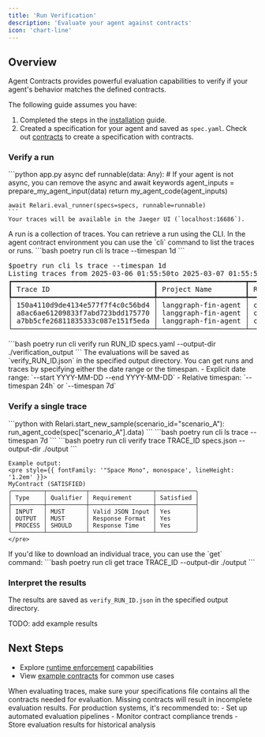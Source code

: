 ```yaml
---
title: 'Run Verification'
description: 'Evaluate your agent against contracts'
icon: 'chart-line'
---
```


<style>
@import url('https://fonts.googleapis.com/css2?family=Space+Mono:ital,wght@0,400;0,700;1,400;1,700&display=swap');
</style>

## Overview

Agent Contracts provides powerful evaluation capabilities to verify if your agent's behavior matches the defined contracts. 

The following guide assumes you have:
1. Completed the steps in the [installation](/installation) guide.
2. Created a specification for your agent and saved as `spec.yaml`. Check out [contracts](/contracts/contracts) to create a specification with contracts.

### Verify a run

<Steps>
  <Step title="Run your application">
    ```python app.py
    async def runnable(data: Any): # If your agent is not async, you can remove the async and await keywords
        agent_inputs = prepare_my_agent_input(data)
        return my_agent_code(agent_inputs)

    await Relari.eval_runner(specs=specs, runnable=runnable)
    ```
    Your traces will be available in the Jaeger UI (`localhost:16686`).
  </Step>
  <Step title="Retrieve the traces">
    A run is a collection of traces. You can retrieve a run using the CLI.
    In the agent contract environment you can use the `cli` command to list the traces or runs.
    ```bash
    poetry run cli ls trace --timespan 1d
    ```
    
<pre style={{ fontFamily: '"Space Mono", monospace', lineHeight: '1.2em' }}>
$poetry run cli ls trace --timespan 1d
Listing traces from 2025-03-06 01:55:50to 2025-03-07 01:55:50...
┏━━━━━━━━━━━━━━━━━━━━━━━━━━━━━━━━━━┳━━━━━━━━━━━━━━━━━━━━━┳━━━━━━━━━━┳━━━━━━━━━━━━━━━━━━━┳━━━━━━━━━━━━━━━━━━┳━━━━━━━━━━━━━━━━━━━━━┳━━━━━━━━━━━━━━━━━━━━━┓
┃ Trace ID                         ┃ Project Name        ┃ Run ID   ┃ Specifications ID ┃ Scenario ID      ┃ Start Time          ┃ End Time            ┃
┡━━━━━━━━━━━━━━━━━━━━━━━━━━━━━━━━━━╇━━━━━━━━━━━━━━━━━━━━━╇━━━━━━━━━━╇━━━━━━━━━━━━━━━━━━━╇━━━━━━━━━━━━━━━━━━╇━━━━━━━━━━━━━━━━━━━━━╇━━━━━━━━━━━━━━━━━━━━━┩
│ 150a4110d9de4134e577f7f4c0c56bd4 │ langgraph-fin-agent │ cd26ad7e │ u8spz6vw          │ de_ratio         │ 2025-03-06 12:45:32 │ 2025-03-06 12:45:32 │
│ a8ac6ae61209833f7abd723bdd175770 │ langgraph-fin-agent │ cd26ad7e │ u8spz6vw          │ nike_vs_adidas   │ 2025-03-06 12:45:32 │ 2025-03-06 12:45:32 │
│ a7bb5cfe26811835333c087e151f5eda │ langgraph-fin-agent │ cd26ad7e │ u8spz6vw          │ tesla_income     │ 2025-03-06 12:45:32 │ 2025-03-06 12:45:32 │
└──────────────────────────────────┴─────────────────────┴──────────┴───────────────────┴──────────────────┴─────────────────────┴─────────────────────┘
</pre>
    
  </Step>
  <Step title="Run verification on a run">
    ```bash
    poetry run cli verify run RUN_ID specs.yaml --output-dir ./verification_output
    ```
    The evaluations will be saved as `verify_RUN_ID.json` in the specified output directory.
  </Step>
</Steps>

<Tip>
You can get runs and traces by specifying either the date range or the timespan.
- Explicit date range: `--start YYYY-MM-DD --end YYYY-MM-DD`
- Relative timespan: `--timespan 24h` or `--timespan 7d`
</Tip>

### Verify a single trace

<Steps>
  <Step title="Create a trace">
    ```python
    with Relari.start_new_sample(scenario_id="scenario_A"):
        run_agent_code(spec["scenario_A"].data)
    ```
  </Step>
  <Step title="List available traces">
    ```bash
    poetry run cli ls trace --timespan 7d
    ```
  </Step>
  <Step title="Verify the trace">
    ```bash
    poetry run cli verify trace TRACE_ID specs.json --output-dir ./output
    ```
    
    Example output:
    <pre style={{ fontFamily: '"Space Mono", monospace', lineHeight: '1.2em' }}>
    MyContract (SATISFIED)
    ╭─────────┬───────────┬──────────────────┬───────────╮
    │ Type    │ Qualifier │ Requirement      │ Satisfied │
    ├─────────┼───────────┼──────────────────┼───────────┤
    │ INPUT   │ MUST      │ Valid JSON Input │ Yes       │
    │ OUTPUT  │ MUST      │ Response Format  │ Yes       │
    │ PROCESS │ SHOULD    │ Response Time    │ Yes       │
    ╰─────────┴───────────┴──────────────────┴───────────╯
    </pre>
  </Step>
  <Step title="Download trace (optional)">
    If you'd like to download an individual trace, you can use the `get` command:
    ```bash
    poetry run cli get trace TRACE_ID --output-dir ./output
    ```
  </Step>
</Steps>

### Interpret the results

The results are saved as `verify_RUN_ID.json` in the specified output directory.

TODO: add example results


## Next Steps

- Explore [runtime enforcement](/enforce/runtime) capabilities
- View [example contracts](/examples) for common use cases

<Tip>
When evaluating traces, make sure your specifications file contains all the contracts needed for evaluation. Missing contracts will result in incomplete evaluation results.
</Tip>

<Tip>
For production systems, it's recommended to:
- Set up automated evaluation pipelines
- Monitor contract compliance trends
- Store evaluation results for historical analysis
</Tip>